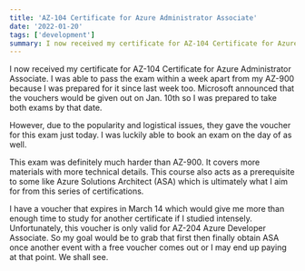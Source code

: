 ```yaml
---
title: 'AZ-104 Certificate for Azure Administrator Associate'
date: '2022-01-20'
tags: ['development']
summary: I now received my certificate for AZ-104 Certificate for Azure Administrator Associate
---
```


I now received my certificate for AZ-104 Certificate for Azure Administrator Associate. I was able to pass the exam within a week apart from my AZ-900 because I was prepared for it since last week too. Microsoft announced that the vouchers would be given out on Jan. 10th so I was prepared to take both exams by that date.

However, due to the popularity and logistical issues, they gave the voucher for this exam just today. I was luckily able to book an exam on the day of as well. 

This exam was definitely much harder than AZ-900. It covers more materials with more technical details. This course also acts as a prerequisite to some like Azure Solutions Architect (ASA) which is ultimately what I aim for from this series of certifications.

I have a voucher that expires in March 14 which would give me more than enough time to study for another certificate if I studied intensely. Unfortunately, this voucher is only valid for AZ-204 Azure Developer Associate. So my goal would be to grab that first then finally obtain ASA once another event with a free voucher comes out or I may end up paying at that point. We shall see.

